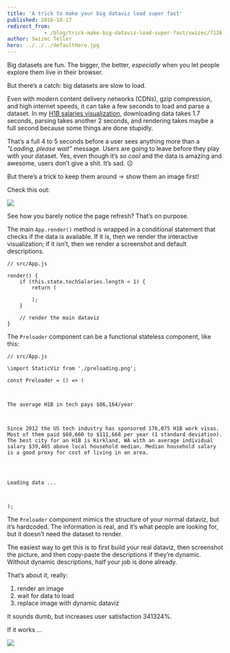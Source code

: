 ```yaml
---
title: 'A trick to make your big dataviz load super fast'
published: 2016-10-17
redirect_from: 
            - /blog/trick-make-big-dataviz-load-super-fast/swizec/7126
author: Swizec Teller
hero: ../../../defaultHero.jpg
---
```

Big datasets are fun. The bigger, the better, _especially_ when you let people explore them live in their browser.



But there’s a catch: big datasets are slow to load.



Even with modern content delivery networks (CDNs), gzip compression, and high internet speeds, it can take a few seconds to load and parse a dataset. In my [H1B salaries visualization](https://swizec.github.io/h1b-software-salaries/), downloading data takes 1.7 seconds, parsing takes another 2 seconds, and rendering takes maybe a full second because some things are done stupidly.



That’s a full 4 to 5 seconds before a user sees anything more than a _"Loading, please wait”_ message. Users are going to leave before they play with your dataset. Yes, even though it’s _so cool_ and the data is amazing and awesome, users don’t give a shit. It’s sad. ☹️



But there’s a trick to keep them around → show them an image first!



Check this out:



![](./img/my70wtC.gif)



See how you barely notice the page refresh? That’s on purpose.



The main `App.render()` method is wrapped in a conditional statement that checks if the data is available. If it is, then we render the interactive visualization; if it isn’t, then we render a screenshot and default descriptions.



```
// src/App.js

render() {
    if (this.state.techSalaries.length < 1) {
        return (
            
        );
    }
    
    // render the main dataviz
}
```



The `Preloader` component can be a functional stateless component, like this:



```
// src/App.js

\import StaticViz from './preloading.png';

const Preloader = () => (
    

        
The average H1B in tech pays $86,164/year

        

Since 2012 the US tech industry has sponsored 176,075 H1B work visas. Most of them paid $60,660 to $111,668 per year (1 standard deviation). The best city for an H1B is Kirkland, WA with an average individual salary $39,465 above local household median. Median household salary is a good proxy for cost of living in an area.


        
        
Loading data ...

    

);
```



The `Preloader` component mimics the structure of your normal dataviz, but it’s hardcoded. The information is real, and it’s what people are looking for, but it doesn’t need the dataset to render.



The easiest way to get this is to first build your real dataviz, then screenshot the picture, and then copy-paste the descriptions if they’re dynamic. Without dynamic descriptions, half your job is done already.



That’s about it, really:



1. render an image
2. wait for data to load
3. replace image with dynamic dataviz



It sounds dumb, but increases user satisfaction 341324%.



If it works …



![](./img/media-jPAdK8Nfzzwt2-giphy.gif)